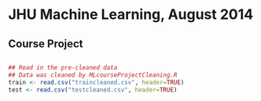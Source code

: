 # JHU Machine Learning, August 2014
## Course Project

##

```r
## Read in the pre-cleaned data
## Data was cleaned by MLcourseProjectCleaning.R
train <- read.csv("traincleaned.csv", header=TRUE)
test <- read.csv("testcleaned.csv", header=TRUE)
```

```r

```